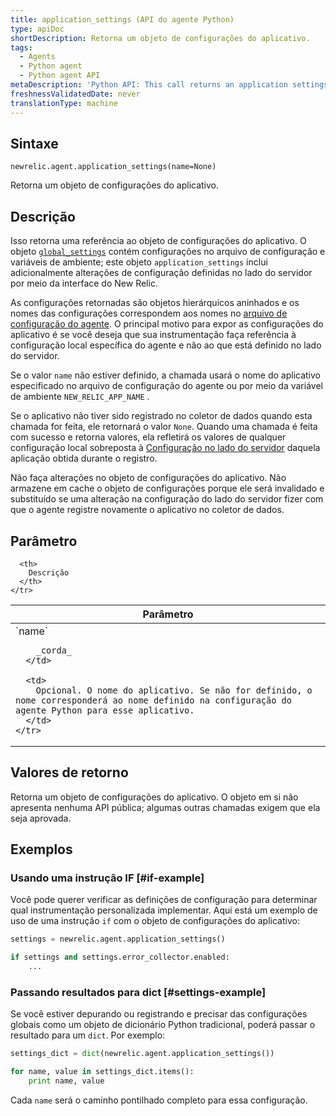 ```yaml
---
title: application_settings (API do agente Python)
type: apiDoc
shortDescription: Retorna um objeto de configurações do aplicativo.
tags:
  - Agents
  - Python agent
  - Python agent API
metaDescription: 'Python API: This call returns an application settings object.'
freshnessValidatedDate: never
translationType: machine
---
```


## Sintaxe

```
newrelic.agent.application_settings(name=None)
```

Retorna um objeto de configurações do aplicativo.

## Descrição

Isso retorna uma referência ao objeto de configurações do aplicativo. O objeto [`global_settings`](/docs/agents/python-agent/python-agent-api/global_settings) contém configurações no arquivo de configuração e variáveis de ambiente; este objeto `application_settings` inclui adicionalmente alterações de configuração definidas no lado do servidor por meio da interface do New Relic.

As configurações retornadas são objetos hierárquicos aninhados e os nomes das configurações correspondem aos nomes no [arquivo de configuração do agente](/docs/agents/python-agent/installation-and-configuration/python-agent-configuration). O principal motivo para expor as configurações do aplicativo é se você deseja que sua instrumentação faça referência à configuração local específica do agente e não ao que está definido no lado do servidor.

Se o valor `name` não estiver definido, a chamada usará o nome do aplicativo especificado no arquivo de configuração do agente ou por meio da variável de ambiente `NEW_RELIC_APP_NAME` .

Se o aplicativo não tiver sido registrado no coletor de dados quando esta chamada for feita, ele retornará o valor `None`. Quando uma chamada é feita com sucesso e retorna valores, ela refletirá os valores de qualquer configuração local sobreposta à [Configuração no lado do servidor](/docs/agents/manage-apm-agents/configuration/configure-agent#ssc) daquela aplicação obtida durante o registro.

<Callout variant="important">
  Não faça alterações no objeto de configurações do aplicativo. Não armazene em cache o objeto de configurações porque ele será invalidado e substituído se uma alteração na configuração do lado do servidor fizer com que o agente registre novamente o aplicativo no coletor de dados.
</Callout>

## Parâmetro

<table>
  <thead>
    <tr>
      <th width="25%">
        Parâmetro
      </th>

      <th>
        Descrição
      </th>
    </tr>
  </thead>

  <tbody>
    <tr>
      <td>
        `name`

        _corda_
      </td>

      <td>
        Opcional. O nome do aplicativo. Se não for definido, o nome corresponderá ao nome definido na configuração do agente Python para esse aplicativo.
      </td>
    </tr>
  </tbody>
</table>

## Valores de retorno

Retorna um objeto de configurações do aplicativo. O objeto em si não apresenta nenhuma API pública; algumas outras chamadas exigem que ela seja aprovada.

## Exemplos

### Usando uma instrução IF [#if-example]

Você pode querer verificar as definições de configuração para determinar qual instrumentação personalizada implementar. Aqui está um exemplo de uso de uma instrução `if` com o objeto de configurações do aplicativo:

```py
settings = newrelic.agent.application_settings()

if settings and settings.error_collector.enabled:
    ...
```

### Passando resultados para dict [#settings-example]

Se você estiver depurando ou registrando e precisar das configurações globais como um objeto de dicionário Python tradicional, poderá passar o resultado para um `dict`. Por exemplo:

```py
settings_dict = dict(newrelic.agent.application_settings())

for name, value in settings_dict.items():
    print name, value
```

Cada `name` será o caminho pontilhado completo para essa configuração.